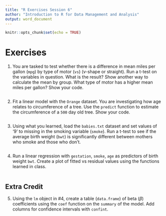 ```yaml
---
title: "R Exercises Session 6"
author: "Introduction to R for Data Management and Analysis"
output: word_document
---
```


```r
knitr::opts_chunk$set(echo = TRUE)
```

# Exercises

1. You are tasked to test whether there is a difference in mean miles per gallon
(`mpg`) by type of motor (`vs`) (v-shape or straight). Run a t-test on the
variables in question. What is the result? Show another way to calculate the
mean by group. What type of motor has a higher mean miles per gallon? Show your
code.

```r

```

2. Fit a linear model with the `Orange` dataset. You are investigating how age
relates to circumference of a tree. Use the `predict` function to estimate the
circumference of a `500` day old tree. Show your code.

```r

```

3. Using what you learned, load the `babies.txt` dataset and set values of '9'
to missing in the smoking variable (`smoke`). Run a t-test to see if the average
birth weight (`bwt`) is significantly different between mothers who smoke and
those who don't.

```r

```

4. Run a linear regression with `gestation`, `smoke`, `age` as predictors of
birth weight `bwt`. Create a plot of fitted vs residual values using the
functions learned in class.

```r

```

## Extra Credit 

5. Using the `lm` object in #4, create a table (`data.frame`) of beta ($\beta$)
coefficients using the `coef` function on the `summary` of the model. Add
columns for confidence intervals with `confint`.

```r

```

